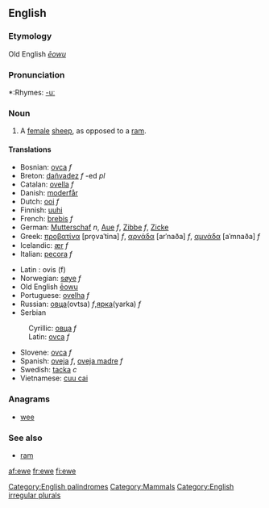 {{see|Ewe}}
{{Wikipedia2|Sheep}}
==English==
[[Category:English palindromes]]
===Etymology===
Old English ''[[ēowu]]''

===Pronunciation===
*:Rhymes: [[Rhymes:English:-uː|-uː]]

===Noun===
{{en-noun|ewe|pl2=ewes}}

# A [[female]] [[sheep]], as opposed to a [[ram]].

====Translations====
{{top}}
*Bosnian: [[ovca]] ''f''
*Breton: [[dañvadez]] ''f'' -ed ''pl''
*Catalan: [[ovella]] ''f''
*Danish: [[moderfår]]
*Dutch: [[ooi]] ''f''
*Finnish: [[uuhi]]
*French: [[brebis]] ''f''
*German: [[Mutterschaf]] ''n'', [[Aue]] ''f'', [[Zibbe]] ''f'', [[Zicke]] {{f}}
*Greek: [[προβατίνα]] [pro̞vaˈtina] ''f'', [[αρνάδα]] [arˈnaða] ''f'', [[αμνάδα]] [aˈmnaða] ''f''
*Icelandic: [[ær]] ''f''
*Italian: [[pecora]] ''f''
{{mid}}
*Latin : ovis (f)
*Norwegian: [[søye]] ''f''
*Old English [[eowu|ēowu]]
*Portuguese: [[ovelha]] ''f''
*Russian: [[овца]](ovtsa) ''f'',[[ярка]](yarka) ''f''
*Serbian
:Cyrillic: [[овца]] ''f''
:Latin: [[ovca]] ''f''
*Slovene: [[ovca]] ''f''
*Spanish: [[oveja]] ''f'', [[oveja madre]] ''f''
*Swedish: [[tacka]] ''c''
*Vietnamese: [[cuu cai]]
{{bottom}}

===Anagrams===
*[[wee]]

===See also===
*[[ram]]

[[Category:Mammals]]
[[Category:English irregular plurals]]

[[af:ewe]]
[[fr:ewe]]
[[fi:ewe]]